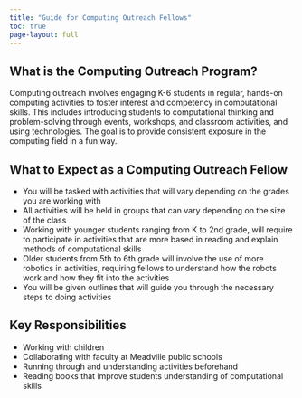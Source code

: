 ```yaml
---
title: "Guide for Computing Outreach Fellows"
toc: true
page-layout: full
---
```


## What is the Computing Outreach Program?

Computing outreach involves engaging K-6 students in regular, hands-on computing activities to foster interest and competency in computational skills. This includes introducing students to computational thinking and problem-solving through events, workshops, and classroom activities, and using technologies. The goal is to provide consistent exposure in the computing field in a fun way.

## What to Expect as a Computing Outreach Fellow

* You will be tasked with activities that will vary depending on the grades you are working with
* All activities will be held in groups that can vary depending on the size of the class
* Working with younger students ranging from K to 2nd grade, will require to participate in activities that are more based in reading and explain methods of computational skills
* Older students from 5th to 6th grade will involve the use of more robotics in activities, requiring fellows to understand how the robots work and how they fit into the activities
* You will be given outlines that will guide you through the necessary steps to doing activities

## Key Responsibilities

* Working with children
* Collaborating with faculty at Meadville public schools
* Running through and understanding activities beforehand
* Reading books that improve students understanding of computational skills
